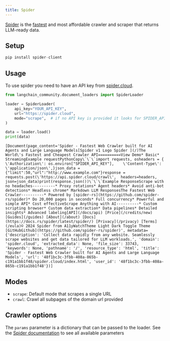 ```yaml
---
title: Spider
---
```


[Spider](https://spider.cloud/) is the [fastest](https://github.com/spider-rs/spider/blob/main/benches/BENCHMARKS.md) and most affordable crawler and scraper that returns LLM-ready data.

## Setup

```python
pip install spider-client
```

## Usage

To use spider you need to have an API key from [spider.cloud](https://spider.cloud/).

```python
from langchain_community.document_loaders import SpiderLoader

loader = SpiderLoader(
    api_key="YOUR_API_KEY",
    url="https://spider.cloud",
    mode="scrape",  # if no API key is provided it looks for SPIDER_API_KEY in env
)

data = loader.load()
print(data)
```

```output
[Document(page_content='Spider - Fastest Web Crawler built for AI Agents and Large Language Models[Spider v1 Logo Spider ](/)The World\'s Fastest and Cheapest Crawler API==========View Demo* Basic* StreamingExample requestPythonCopy\`\`\`import requests, osheaders = {    \'Authorization\': os.environ["SPIDER_API_KEY"],    \'Content-Type\': \'application/json\',}json_data = {"limit":50,"url":"http://www.example.com"}response = requests.post(\'https://api.spider.cloud/crawl\',  headers=headers,  json=json_data)print(response.json())\`\`\`Example ResponseScrape with no headaches----------* Proxy rotations* Agent headers* Avoid anti-bot detections* Headless chrome* Markdown LLM ResponsesThe Fastest Web Crawler----------* Powered by [spider-rs](https://github.com/spider-rs/spider)* Do 20,000 pages in seconds* Full concurrency* Powerful and simple API* Cost effectiveScrape Anything with AI----------* Custom scripting browser* Custom data extraction* Data pipelines* Detailed insights* Advanced labeling[API](/docs/api) [Price](/credits/new) [Guides](/guides) [About](/about) [Docs](https://docs.rs/spider/latest/spider/) [Privacy](/privacy) [Terms](/eula)© 2024 Spider from A11yWatchTheme Light Dark Toggle Theme [GitHubGithub](https://github.com/spider-rs/spider)', metadata={'description': 'Collect data rapidly from any website. Seamlessly scrape websites and get data tailored for LLM workloads.', 'domain': 'spider.cloud', 'extracted_data': None, 'file_size': 33743, 'keywords': None, 'pathname': '/', 'resource_type': 'html', 'title': 'Spider - Fastest Web Crawler built for AI Agents and Large Language Models', 'url': '48f1bc3c-3fbb-408a-865b-c191a1bb1f48/spider.cloud/index.html', 'user_id': '48f1bc3c-3fbb-408a-865b-c191a1bb1f48'})]
```

## Modes

- `scrape`: Default mode that scrapes a single URL
- `crawl`: Crawl all subpages of the domain url provided

## Crawler options

The `params` parameter is a dictionary that can be passed to the loader. See the [Spider documentation](https://spider.cloud/docs/api) to see all available parameters
